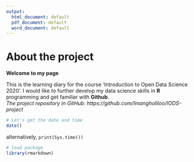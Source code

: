 ```yaml
---
output:
  html_document: default
  pdf_document: default
  word_document: default
---
```


# About the project
**Welcome to my page**

This is the learning diary for the course 'Introduction to Open Data Science 2020'. I would like to further develop my data science skills in **R** programming and get familiar with **Github**.  
*The project repository in GitHub: https://github.com/Imangholiloo/IODS-project*

```r
# Let's get the date and time
date()
```
alternatively, `print(Sys.time())`


```r
# load package
library(rmarkdown)
```  